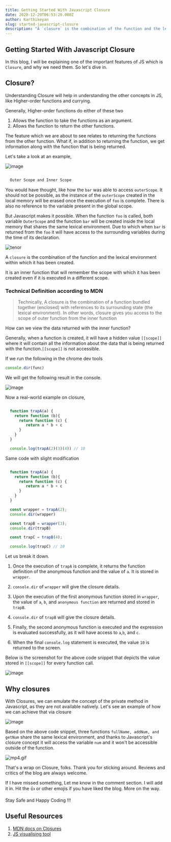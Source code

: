 ```yaml
---
title: Getting Started With Javascript Closure
date: 2020-12-29T06:53:20.000Z
author: Karthikeyan
slug: started-javascript-closure
description: "A `closure` is the combination of the function and the lexical environment within which it has been created. "
---
```

## Getting Started With Javascript Closure

In this blog,  I will be explaining one of the important features of JS which is `Closure`, and why we need them. So let's dive in.

## Closure?

Understanding Closure will help in understanding the other concepts in JS, like Higher-order functions and currying.

Generally, Higher-order functions do either of these two

1. Allows the function to take the functions as an argument.
2. Allows the function to return the other functions.

The feature which we are about to see relates to returning the functions from the other function. What if, in addition to returning the function, we get information along with the function that is being returned.

Let's take a look at an example, 

![image](https://user-images.githubusercontent.com/23126394/99179479-35df0600-2744-11eb-816f-c478399a246b.png)


```javascript

  Outer Scope and Inner Scope

```

You would have thought, like how the `bar` was able to access `outerScope`. It should not be possible, as the instance of the `outerScope` created in the local memory will be erased once the execution of `foo` is complete. There is also no reference to the variable present in the global scope.

But Javascript makes it possible. When the function `foo` is called, both variable `OuterScope` and the function `bar` will be created inside the local memory that shares the same lexical environment. Due to which when `bar` is returned from the `foo` it will have access to the surrounding variables during the time of its declaration. 

![tenor](https://user-images.githubusercontent.com/23126394/99179766-a4bd5e80-2746-11eb-8870-b1366ed3ace3.gif)

A `closure` is the combination of the function and the lexical environment within which it has been created. 

It is an inner function that will remember the scope with which it has been created even if it is executed in a different scope.

### Technical Definition according to MDN 

>Technically, A closure is the combination of a function bundled together (enclosed) with references to its surrounding state (the lexical environment).
>In other words, closure gives you access to the scope of outer function from the inner function

How can we view the data returned with the inner function?

Generally, when a function is created, it will have a hidden value `[[scope]]` where it will contain all the information about the data that is being returned with the function.`[[scope]]` is not accessible.  

If we run the following in the chrome dev tools 

```javascript
console.dir(func)
```
We will get the following result in the console.
 
![image](https://user-images.githubusercontent.com/23126394/99179948-1ba72700-2748-11eb-9afe-fe06d77ac077.png)

Now a real-world example on closure, 

```javascript

  function trapA(a) {
    return function (b){
      return function (c) {
         return a * b + c
      }
    }
  }

  console.log(trapA(2)(3)(4)) // 10

```
Same code with slight modification

```javascript

  function trapA(a) {
    return function (b){
      return function (c) {
         return a * b + c
      }
    }
  }

  const wrapper = trapA(2);
  console.dir(wrapper)

  const trapB = wrapper(3);
  console.dir(trapB)

  const trapC = trapB(4);

  console.log(trapC) // 10 

```
Let us break it down. 

1. Once the execution of `trapA` is complete, it returns the function definition of the anonymous function and the value of `a`. It is stored in `wrapper`.

2. `console.dir` of `wrapper` will give the closure details.

3. Upon the execution of the first anonymous function stored in `wrapper`,  the value of `a`, `b`, and `anonymous function` are returned and stored in `trapB`.

4. `console.dir` of `trapB` will give the closure details.

5. Finally, the second anonymous function is executed and the expression is evaluated successfully, as it will have access to `a`,`b`, and `c`.

6. When the final `console.log` statement is executed, the value `10` is returned to the screen.

 Below is the screenshot for the above code snippet that depicts the value stored in `[[scope]]` for every function call.

![image](https://user-images.githubusercontent.com/23126394/99264696-d0277280-2846-11eb-944e-73b1d3748597.png)

## Why closures

With Closures, we can emulate the concept of the private method in Javascript, as they are not available natively. Let's see an example of how we can achieve that via closure

![image](https://dev-to-uploads.s3.amazonaws.com/i/2ffrd3smpus64kuincid.png)

Based on the above code snippet, three functions `fullName, addNum, and getNum` share the same lexical environment, and thanks to Javascript's closure concept it will access the variable `num` and it won't be accessible outside of the function. 


![mp4.gif](https://cdn.hashnode.com/res/hashnode/image/upload/v1609139377776/FnvnZWx3U.gif)

That's a wrap on Closure, folks. Thank you for sticking around. Reviews and critics of the blog are always welcome.

 If I have missed something, Let me know in the comment section. I will add it in.  Hit the 👍  or other emojis if you have liked the blog. More on the way.  

Stay Safe and Happy Coding !!!

## Useful Resources

1. [MDN docs on Closures](https://developer.mozilla.org/en-US/docs/Web/JavaScript/Closures)
2. [JS visualising tool](https://ui.dev/javascript-visualizer/)

